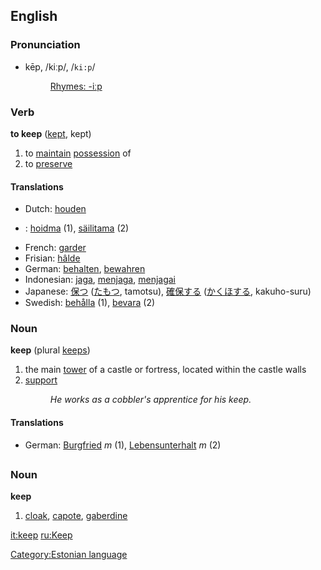 ==English==
=== Pronunciation ===
*kēp, /kiːp/, /<tt>ki:p</tt>/
*:[[Rhymes:English:-iːp|Rhymes: -iːp]]

=== Verb ===

'''to keep''' ([[kept]], kept)

# to [[maintain]] [[possession]] of
# to [[preserve]]

==== Translations ====
*Dutch: [[houden]]
* {{et}}: [[hoidma]] (1), [[säilitama]] (2)
*French: [[garder]]
*Frisian: [[hâlde]]
*German: [[behalten]], [[bewahren]]
*Indonesian: [[jaga]], [[jaga|menjaga]], [[jaga|menjagai]]
*Japanese: [[保つ]] ([[たもつ]], tamotsu), [[確保]]する ([[かくほ]]する, kakuho-suru)
*Swedish: [[behålla]] (1), [[bevara]] (2)

===Noun===
'''keep''' (plural [[keeps]])

# the main [[tower]] of a castle or fortress, located within the castle walls
# [[support]]
#: ''He works as a cobbler's apprentice for his keep.''

====Translations====
*German: [[Burgfried]] ''m'' (1), [[Lebensunterhalt]] ''m'' (2)


=={{et}}==
[[Category:Estonian language]]
===Noun===
'''keep'''
# [[cloak]], [[capote]], [[gaberdine]]

[[it:keep]]
[[ru:Keep]]